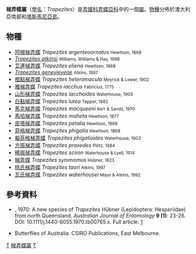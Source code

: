 {{NoteTA
|G1=Butterfly
}}
{{Automatic Taxobox
| taxon = Trapezites
| authority = Hübner, [1819]
| image = Trapezites symmomus3.jpg
| image_caption = [[梯弄蝶|梯弄蝶]]<br />''Trapezites symmomus''
| type_species = [[梯弄蝶|梯弄蝶]]<br />''Trapezites symmomus''
| type_species_authority = Hübner, [1823]
| subdivision_ranks = [[物種|物種]]
| subdivision = 共18種，詳見正文。
| synonyms =
* ''Anisyntoides'' <small>Waterhouse 1932</small>
}}

'''梯弄蝶屬'''（[[學名|學名]]：''Trapezites''）是[[弄蝶科|弄蝶科]][[弄蝶亞科|弄蝶亞科]]中的一個[[屬|屬]]。[[物種|物種]]分佈於澳大利亞南部和[[塔斯馬尼亞島|塔斯馬尼亞島]]。

== 物種 ==
* [[阿根梯弄蝶|阿根梯弄蝶]] ''Trapezites argenteoornatus'' <small>Hewitson, 1868</small>
* ''[[Trapezites_atkinsi|Trapezites atkinsi]]'' <small>Williams, Williams & Hay, 1998</small>
* [[艾連梯弄蝶|艾連梯弄蝶]] ''Trapezites eliena'' <small>Hewitson, 1868</small>
* ''[[Trapezites_genevieveae|Trapezites genevieveae]]'' <small>Atkins, 1997</small>
* [[橙點梯弄蝶|橙點梯弄蝶]] ''Trapezites heteromacula'' <small>Meyrick & Lower, 1902</small>
* [[雅梯弄蝶|雅梯弄蝶]] ''Trapezites iacchus'' <small>Fabricius, 1775</small>
* [[山形梯弄蝶|山形梯弄蝶]] ''Trapezites iacchoides'' <small>Waterhouse, 1903</small>
* [[白點梯弄蝶|白點梯弄蝶]] ''Trapezites lutea'' <small>Tepper, 1882</small>
* [[馬克梯弄蝶|馬克梯弄蝶]] ''Trapezites macqueeni'' <small>Kerr & Sands, 1970</small>
* [[馬哈梯弄蝶|馬哈梯弄蝶]] ''Trapezites maheta'' <small>Hewitson, 1877</small>
* [[皮塔梯弄蝶|皮塔梯弄蝶]] ''Trapezites petalia'' <small>Hewitson, 1868</small>
* [[菲格梯弄蝶|菲格梯弄蝶]] ''Trapezites phigalia'' <small>Hewitson, 1868</small>
* [[擬菲格梯弄蝶|擬菲格梯弄蝶]] ''Trapezites phigalioides'' <small>Waterhouse, 1903</small>
* [[方斑梯弄蝶|方斑梯弄蝶]] ''Trapezites praxedes'' <small>Plötz, 1884</small>
* [[稀斑梯弄蝶|稀斑梯弄蝶]] ''Trapezites sciron'' <small>Waterhouse & Lyell, 1914</small>
* [[梯弄蝶|梯弄蝶]] ''Trapezites symmomus'' <small>Hübner, 1823</small>
* [[桃氏梯弄蝶|桃氏梯弄蝶]] ''Trapezites taori'' <small>Atkins, 1997</small>
* [[瓦氏梯弄蝶|瓦氏梯弄蝶]] ''Trapezites waterhousei'' <small>Mayo & Atkins, 1992</small>

== 參考資料 ==
{{reflist}}
* {{aut|Kerr, J.F.R. & D.P. Sands}}, 1970: A new species of ''Trapezites'' Hübner (Lepidoptera: Hesperiidae) from north Queensland. ''Australian Journal of Entomology'' '''9 (1)''': 23-26. DOI: 10.1111/j.1440-6055.1970.tb00765.x. Full article: [http://www3.interscience.wiley.com/cgi-bin/fulltext/119702682/PDFSTART]{{Dead link|date=2019年4月 |bot=InternetArchiveBot |fix-attempted=yes }}
* {{aut|Common IFB, and Waterhouse DF. 1981.}}Butterflies of Australia. CSIRO Publications, East Melbourne.

{{Commons category|Trapezites}}

{{taxonbar}}
[[Category:_1819年描述的分类群|T]]
[[Category:梯弄蝶屬|]]
[[Category:梯弄蝶亞科|T]]